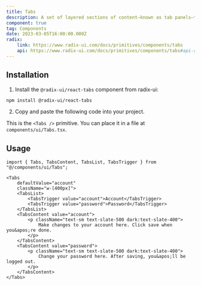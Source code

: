 ```yaml
---
title: Tabs
description: A set of layered sections of content—known as tab panels—that are displayed one at a time.
component: true
tag: Components
date: 2023-03-05T16:00:00.000Z
radix:
    link: https://www.radix-ui.com/docs/primitives/components/tabs
    api: https://www.radix-ui.com/docs/primitives/components/tabs#api-reference
---
```


<ComponentExample src="src/components/examples/TabsDemo.tsx">
    <TabsDemo />
</ComponentExample>

## Installation

1. Install the `@radix-ui/react-tabs` component from radix-ui:

```bash
npm install @radix-ui/react-tabs
```

2. Copy and paste the following code into your project.

<ComponentSource src="src/components/ui/Tabs.tsx" />

<Alert variant="outline">

This is the `<Tabs />` primitive. You can place it in a file at `components/ui/Tabs.tsx`.

</Alert>

## Usage

```tsx
import { Tabs, TabsContent, TabsList, TabsTrigger } from "@/components/ui/Tabs";
```

```tsx
<Tabs
    defaultValue="account"
    className="w-[400px]">
    <TabsList>
        <TabsTrigger value="account">Account</TabsTrigger>
        <TabsTrigger value="password">Password</TabsTrigger>
    </TabsList>
    <TabsContent value="account">
        <p className="text-sm text-slate-500 dark:text-slate-400">
            Make changes to your account here. Click save when you&apos;re done.
        </p>
    </TabsContent>
    <TabsContent value="password">
        <p className="text-sm text-slate-500 dark:text-slate-400">
            Change your password here. After saving, you&apos;ll be logged out.
        </p>
    </TabsContent>
</Tabs>
```
